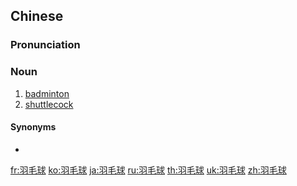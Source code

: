 ==Chinese==
{{zh-forms|type=21|lit=feather ball}}

===Pronunciation===
{{zh-pron
|m=yǔmáoqiú,er=y
|c=jyu5 mou4 kau4
|h=pfs=yí-mô-khiù
|mn=xm,qz,tw:ú-mô͘-kiû/zz:í-mô͘-kiû
|mn-t=u2 mo5 giu5
|ma=Zh-yumáoqiú.ogg
|cat=n
}}

===Noun===
{{zh-noun}}

# [[badminton]] {{gloss|a racquet sport}}
# [[shuttlecock]] {{gloss|an object used in badminton}}

====Synonyms====
* {{zh-l|羽球}}

{{zh-cat|Sports|Elementary}}

[[fr:羽毛球]]
[[ko:羽毛球]]
[[ja:羽毛球]]
[[ru:羽毛球]]
[[th:羽毛球]]
[[uk:羽毛球]]
[[zh:羽毛球]]